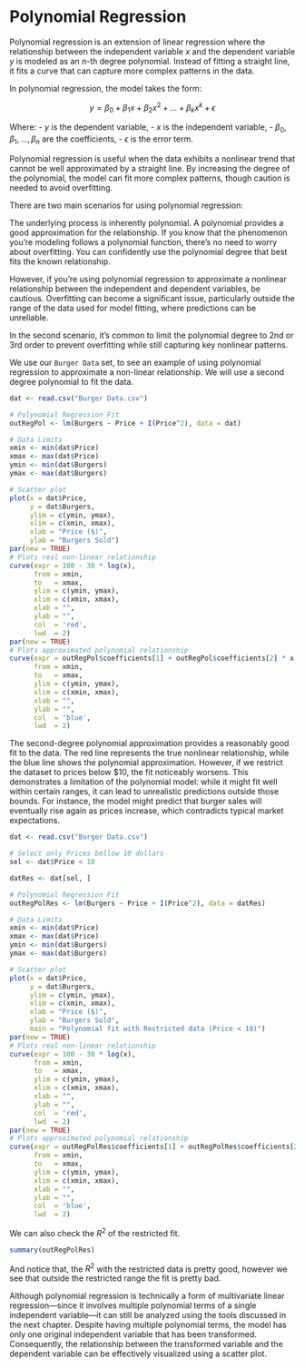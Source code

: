 \newcommand{\ba}{\mathbf{a}}
\newcommand{\bc}{\mathbf{c}}
\newcommand{\be}{\mathbf{e}}
\newcommand{\bx}{\mathbf{x}}
\newcommand{\by}{\mathbf{y}}
\newcommand{\bA}{\mathbf{A}}
\newcommand{\bB}{\mathbf{B}}
\newcommand{\bI}{\mathbf{I}}
\newcommand{\bH}{\mathbf{H}}
\newcommand{\bW}{\mathbf{W}}
\newcommand{\bX}{\mathbf{X}}
\newcommand{\bgb}{\boldsymbol{\beta}}
\newcommand{\bzero}{\mathbf{0}}
\newcommand{\hy}{\hat{y}}
\newcommand{\he}{\hat{e}}
\newcommand{\hgb}{\hat{\beta}}
\newcommand{\hby}{\hat{\mathbf{y}}}
\newcommand{\hbe}{\hat{\mathbf{e}}}
\newcommand{\sumin}{\sum_{i=1}^n}
\newcommand{\sumjn}{\sum_{j=1}^n}

# Polynomial Regression

Polynomial regression is an extension of linear regression where the relationship between the independent variable $x$ and the dependent variable $y$ is modeled as an $n$-th degree polynomial. Instead of fitting a straight line, it fits a curve that can capture more complex patterns in the data.

In polynomial regression, the model takes the form:

$$
y = \beta_0 + \beta_1 x + \beta_2 x^2 + \dots + \beta_k x^k + \epsilon
$$

Where:
- $y$ is the dependent variable,
- $x$ is the independent variable,
- $\beta_0, \beta_1, \dots, \beta_n$ are the coefficients,
- $\epsilon$ is the error term.

Polynomial regression is useful when the data exhibits a nonlinear trend that cannot be well approximated by a straight line. By increasing the degree of the polynomial, the model can fit more complex patterns, though caution is needed to avoid overfitting.

There are two main scenarios for using polynomial regression:

The underlying process is inherently polynomial.
A polynomial provides a good approximation for the relationship.
If you know that the phenomenon you're modeling follows a polynomial function, there's no need to worry about overfitting. You can confidently use the polynomial degree that best fits the known relationship.

However, if you're using polynomial regression to approximate a nonlinear relationship between the independent and dependent variables, be cautious. Overfitting can become a significant issue, particularly outside the range of the data used for model fitting, where predictions can be unreliable.

In the second scenario, it's common to limit the polynomial degree to 2nd or 3rd order to prevent overfitting while still capturing key nonlinear patterns.

We use our `Burger Data` set, to see an example of using polynomial regression
to approximate a non-linear relationship. We will use a second degree polynomial
to fit the data.

```r
dat <- read.csv("Burger Data.csv")

# Polynomial Regression Fit
outRegPol <- lm(Burgers ~ Price + I(Price^2), data = dat)

# Data Limits
xmin <- min(dat$Price)
xmax <- max(dat$Price)
ymin <- min(dat$Burgers)
ymax <- max(dat$Burgers)

# Scatter plot
plot(x = dat$Price,
     y = dat$Burgers,
     ylim = c(ymin, ymax),
     xlim = c(xmin, xmax),
     xlab = "Price ($)",
     ylab = "Burgers Sold")
par(new = TRUE)
# Plots real non-linear relationship
curve(expr = 100 - 30 * log(x),
      from = xmin,
      to   = xmax,
      ylim = c(ymin, ymax),
      xlim = c(xmin, xmax),
      xlab = "",
      ylab = "",
      col  = 'red',
      lwd  = 2)
par(new = TRUE)
# Plots approximated polynomial relationship
curve(expr = outRegPol$coefficients[1] + outRegPol$coefficients[2] * x + outRegPol$coefficients[3] * x^2,
      from = xmin,
      to   = xmax,
      ylim = c(ymin, ymax),
      xlim = c(xmin, xmax),
      xlab = "",
      ylab = "",
      col  = 'blue',
      lwd  = 2)
```

The second-degree polynomial approximation provides a reasonably good fit to the data. The red line represents the true nonlinear relationship, while the blue line shows the polynomial approximation. However, if we restrict the dataset to prices below $10, the fit noticeably worsens. This demonstrates a limitation of the polynomial model: while it might fit well within certain ranges, it can lead to unrealistic predictions outside those bounds. For instance, the model might predict that burger sales will eventually rise again as prices increase, which contradicts typical market expectations.

```r
dat <- read.csv("Burger Data.csv")

# Select only Prices bellow 10 dollars
sel <- dat$Price < 10

datRes <- dat[sel, ]

# Polynomial Regression Fit
outRegPolRes <- lm(Burgers ~ Price + I(Price^2), data = datRes)

# Data Limits
xmin <- min(dat$Price)
xmax <- max(dat$Price)
ymin <- min(dat$Burgers)
ymax <- max(dat$Burgers)

# Scatter plot
plot(x = dat$Price,
     y = dat$Burgers,
     ylim = c(ymin, ymax),
     xlim = c(xmin, xmax),
     xlab = "Price ($)",
     ylab = "Burgers Sold",
     main = "Polynomial fit with Restricted data (Price < 10)")
par(new = TRUE)
# Plots real non-linear relationship
curve(expr = 100 - 30 * log(x),
      from = xmin,
      to   = xmax,
      ylim = c(ymin, ymax),
      xlim = c(xmin, xmax),
      xlab = "",
      ylab = "",
      col  = 'red',
      lwd  = 2)
par(new = TRUE)
# Plots approximated polynomial relationship
curve(expr = outRegPolRes$coefficients[1] + outRegPolRes$coefficients[2] * x + outRegPolRes$coefficients[3] * x^2,
      from = xmin,
      to   = xmax,
      ylim = c(ymin, ymax),
      xlim = c(xmin, xmax),
      xlab = "",
      ylab = "",
      col  = 'blue',
      lwd  = 2)
```
We can also check the $R^2$ of the restricted fit.

```r
summary(outRegPolRes)
```
And notice that, the $R^2$ with the restricted data is pretty good, however we 
see that outside the restricted range the fit is pretty bad.


Although polynomial regression is technically a form of multivariate linear regression—since it involves multiple polynomial terms of a single independent variable—it can still be analyzed using the tools discussed in the next chapter. Despite having multiple polynomial terms, the model has only one original independent variable that has been transformed. Consequently, the relationship between the transformed variable and the dependent variable can be effectively visualized using a scatter plot.